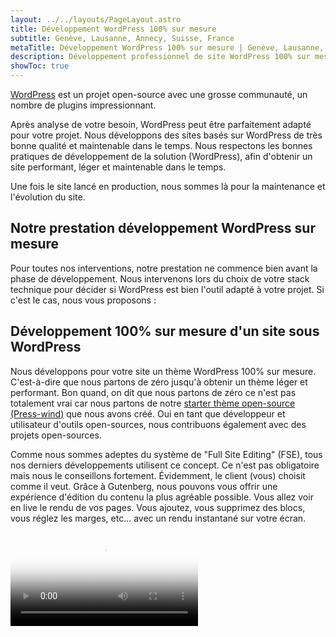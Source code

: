 ```yaml
---
layout: ../../layouts/PageLayout.astro
title: Développement WordPress 100% sur mesure
subtitle: Genève, Lausanne, Annecy, Suisse, France
metaTitle: Développement WordPress 100% sur mesure | Genève, Lausanne, Annecy
description: Développement professionnel de site WordPress 100% sur mesure, création de thèmes complets, création de blocs Gutenberg spécifiques, maintenance et mise à jour de votre site WordPress.
showToc: true
---
```



[WordPress](https://wordpress.org) est un projet open-source avec une grosse communauté, un nombre de plugins impressionnant.

Après analyse de votre besoin, WordPress peut être parfaitement adapté pour votre projet.
Nous développons des sites basés sur WordPress de très bonne qualité et maintenable dans le temps.
Nous respectons les bonnes pratiques de développement de la solution (WordPress), afin d'obtenir un site performant, léger et maintenable dans le temps.

Une fois le site lancé en production, nous sommes là pour la maintenance et l'évolution du site.

## Notre prestation développement WordPress sur mesure

Pour toutes nos interventions, notre prestation ne commence bien avant la phase de développement. Nous intervenons lors du choix de votre stack technique pour décider si WordPress est bien l'outil adapté à votre projet.
Si c'est le cas, nous vous proposons :

## Développement 100% sur mesure d'un site sous WordPress

Nous développons pour votre site un thème WordPress 100% sur mesure. C'est-à-dire que nous partons de zéro jusqu'à obtenir un thème léger et performant. Bon quand, on dit que nous partons de zéro ce n'est pas totalement vrai car nous partons de notre [starter thème open-source (Press-wind)](https://github.com/WP-Performance/press-wind) que nous avons créé. Oui en tant que développeur et utilisateur d'outils open-sources, nous contribuons également avec des projets open-sources.

Comme nous sommes adeptes du système de "Full Site Editing" (FSE), tous nos derniers développements utilisent ce concept. Ce n'est pas obligatoire mais nous le conseillons fortement. Évidemment, le client (vous) choisit comme il veut.
Grâce à Gutenberg, nous pouvons vous offrir une expérience d'édition du contenu la plus agréable possible. Vous allez voir en live le rendu de vos pages. Vous ajoutez, vous supprimez des blocs, vous réglez les marges, etc... avec un rendu instantané sur votre écran.

<Video src="/assets/admin-wordpress.mp4" poster={cover.src} />

## Développement de bloc Gutenberg

Un bloc Gutenberg est un élément que l'on peut utiliser dans l'éditeur Gutenberg. Il dispose généralement de paramètres pour modifier son apparence.
La plupart du temps, nous préférons utiliser le système de pattern. Qui est plus rapide et plus simple en terme de développement. Cependant, quand cela est nécessaire, ils nous arrivent de développer des blocs Gutenberg spécifiques au projet. Nous maîtrisons totalement le développement de blocs Gutenberg grâce à notre expérience/compétence en développement JavaScript.
La technologie utilisée pour les blocs Gutenberg repose sur JavaScript et le framework React pour la partie édition.

## Développement de plugins et de Widgets avancés pour WordPress

Les plugins font partie de l'écosystème WordPress. Cela permet d'étendre les possibilités du CMS.
Ils nous arrivent régulièrement de développer des plugins réutilisable ou spécifique au projet. Nous maîtrisons totalement cet aspect.
Et évidemment, régulièrement, nous créons des Widgets très spécifiques pour nos clients. Les widgets dont nous parlons sont des blocs interactifs (coté front) pour afficher de la data dans une page.
Par exemple, des calculateurs de sommeil, des listes de bien à louer, des comparateurs de produits, etc...

- [Widget WordPress pour afficher des produits selon un questionnaire](https://sleeps.fr/simulateur-matelas)
- [Widget WordPress pour calculer le temps de sommeil](https://sleeps.fr/sommeil/calculateur-de-sommeil/#widget-sleeps-calculator)

## Maintenance

Pour finir, nous proposons également la maintenance des sites développés sous WordPress.

Dans le cas, où nous avons développé le site, nous proposons de gérer la maintenance automatiquement car nous connaissons le code et la méthode.

Dans le cas où le site a été conçu par un autre prestataire, nous faisons un premier état des lieux afin de valider que nous pouvons gérer la maintenance.
Pour être totalement transparent, certains prestataires vendent des sites sans avoir les compétences en développement. Et les sites sont donc souvent un enchevêtrement de plugin et de mauvaise pratique.

[Maintenance WordPress](/services/maintenance-wordpress)
